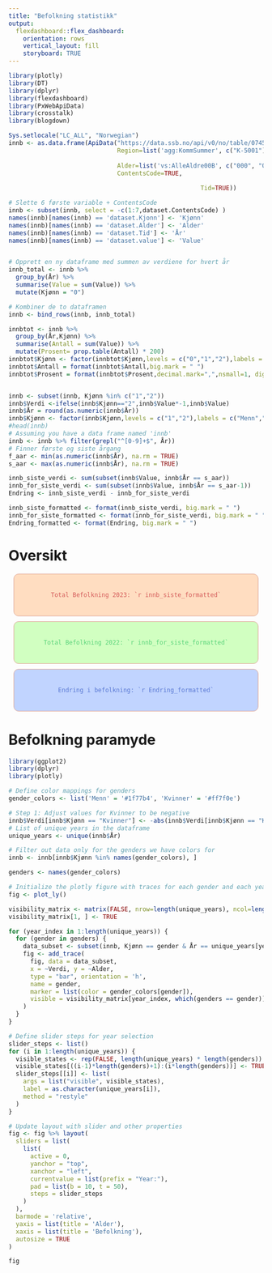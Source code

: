 ```yaml
---
title: "Befolkning statistikk"
output: 
  flexdashboard::flex_dashboard:
    orientation: rows
    vertical_layout: fill
    storyboard: TRUE
---
```


```r
library(plotly)
library(DT)
library(dplyr)
library(flexdashboard)
library(PxWebApiData)
library(crosstalk)
library(blogdown)
```


```r
Sys.setlocale("LC_ALL", "Norwegian")
innb <- as.data.frame(ApiData("https://data.ssb.no/api/v0/no/table/07459/", 
                              Region=list('agg:KommSummer', c("K-5001")), 
    
                              Alder=list('vs:AlleAldre00B', c("000", "001", "002", "003", "004", "005", "006", "007", "008", "009", "010", "011", "012", "013", "014", "015", "016", "017", "018", "019", "020", "021", "022", "023", "024", "025", "026", "027", "028", "029", "030", "031", "032", "033", "034", "035", "036", "037", "038", "039", "040", "041", "042", "043", "044", "045", "046", "047", "048", "049", "050", "051", "052", "053", "054", "055", "056", "057", "058", "059", "060", "061", "062", "063", "064", "065", "066", "067", "068", "069", "070", "071", "072", "073", "074", "075", "076", "077", "078", "079", "080", "081", "082", "083", "084", "085", "086", "087", "088", "089", "090", "091", "092", "093", "094", "095", "096", "097", "098", "099", "100", "101", "102", "103", "104", "105+")), 
                              ContentsCode=TRUE, 
       
                                                     Tid=TRUE))


```

```r
# Slette 6 første variable + ContentsCode
innb <- subset(innb, select = -c(1:7,dataset.ContentsCode) )
names(innb)[names(innb) == 'dataset.Kjonn'] <- 'Kjønn'
names(innb)[names(innb) == 'dataset.Alder'] <- 'Alder'
names(innb)[names(innb) == 'dataset.Tid'] <- 'År'
names(innb)[names(innb) == 'dataset.value'] <- 'Value'


# Opprett en ny dataframe med summen av verdiene for hvert år
innb_total <- innb %>% 
  group_by(År) %>%
  summarise(Value = sum(Value)) %>%
  mutate(Kjønn = "0")

# Kombiner de to dataframen
innb <- bind_rows(innb, innb_total)

innbtot <- innb %>% 
  group_by(År,Kjønn) %>%
  summarise(Antall = sum(Value)) %>% 
  mutate(Prosent= prop.table(Antall) * 200)
innbtot$Kjønn <- factor(innbtot$Kjønn,levels = c("0","1","2"),labels = c("I alt","Menn","Kvinner"))
innbtot$Antall = format(innbtot$Antall,big.mark = " ")
innbtot$Prosent = format(innbtot$Prosent,decimal.mark=",",nsmall=1, digits=1)


innb <- subset(innb, Kjønn %in% c("1","2"))
innb$Verdi <-ifelse(innb$Kjønn=="2",innb$Value*-1,innb$Value)
innb$År = round(as.numeric(innb$År))
innb$Kjønn <- factor(innb$Kjønn,levels = c("1","2"),labels = c("Menn","Kvinner"))
#head(innb)
# Assuming you have a data frame named 'innb'
innb <- innb %>% filter(grepl("^[0-9]+$", År))
# Finner første og siste årgang
f_aar <- min(as.numeric(innb$År), na.rm = TRUE)
s_aar <- max(as.numeric(innb$År), na.rm = TRUE)

innb_siste_verdi <- sum(subset(innb$Value, innb$År == s_aar))
innb_for_siste_verdi <- sum(subset(innb$Value, innb$År == s_aar-1))
Endring <- innb_siste_verdi - innb_for_siste_verdi

innb_siste_formatted <- format(innb_siste_verdi, big.mark = " ")
innb_for_siste_formatted <- format(innb_for_siste_verdi, big.mark = " ")
Endring_formatted <- format(Endring, big.mark = " ")

```


<style>
.info-box {
  padding: 20px;
  margin: 10px;
  border: 1px solid #E0A899;
  border-radius: 10px;
  text-align: center;
}

#box1 { background-color: #FFDDC1; color: #D45A59; }
#box2 { background-color: #D1FFC1; color: #59D47A; }
#box3 { background-color: #C1D4FF; color: #5978D4; }
</style>


# Oversikt
<div class="row">
  <div class="col-md-4 info-box" id="box1">
    Total Befolkning 2023: `r innb_siste_formatted`
  </div>
  <div class="col-md-4 info-box" id="box2">
    Total Befolkning 2022: `r innb_for_siste_formatted`
  </div>
  <div class="col-md-4 info-box" id="box3">
    Endring i befolkning: `r Endring_formatted`
  </div>
</div>

# Befolkning paramyde

<div class="row">
  <div class="col-md-12">  


 
```r
library(ggplot2)
library(dplyr)
library(plotly)

# Define color mappings for genders
gender_colors <- list('Menn' = '#1f77b4', 'Kvinner' = '#ff7f0e')

# Step 1: Adjust values for Kvinner to be negative
innb$Verdi[innb$Kjønn == "Kvinner"] <- -abs(innb$Verdi[innb$Kjønn == "Kvinner"])
# List of unique years in the dataframe
unique_years <- unique(innb$År)

# Filter out data only for the genders we have colors for
innb <- innb[innb$Kjønn %in% names(gender_colors), ]

genders <- names(gender_colors)

# Initialize the plotly figure with traces for each gender and each year
fig <- plot_ly()

visibility_matrix <- matrix(FALSE, nrow=length(unique_years), ncol=length(genders))
visibility_matrix[1, ] <- TRUE

for (year_index in 1:length(unique_years)) {
  for (gender in genders) {
    data_subset <- subset(innb, Kjønn == gender & År == unique_years[year_index])
    fig <- add_trace(
      fig, data = data_subset, 
      x = ~Verdi, y = ~Alder, 
      type = "bar", orientation = 'h', 
      name = gender, 
      marker = list(color = gender_colors[gender]),
      visible = visibility_matrix[year_index, which(genders == gender)]
    )
  }
}

# Define slider steps for year selection
slider_steps <- list()
for (i in 1:length(unique_years)) {
  visible_states <- rep(FALSE, length(unique_years) * length(genders))
  visible_states[((i-1)*length(genders)+1):(i*length(genders))] <- TRUE
  slider_steps[[i]] <- list(
    args = list("visible", visible_states),
    label = as.character(unique_years[i]),
    method = "restyle"
  )
}

# Update layout with slider and other properties
fig <- fig %>% layout(
  sliders = list(
    list(
      active = 0,
      yanchor = "top",
      xanchor = "left",
      currentvalue = list(prefix = "Year:"),
      pad = list(b = 10, t = 50),
      steps = slider_steps
    )
  ),
  barmode = 'relative', 
  yaxis = list(title = 'Alder'), 
  xaxis = list(title = 'Befolkning'),
  autosize = TRUE
)

fig





```